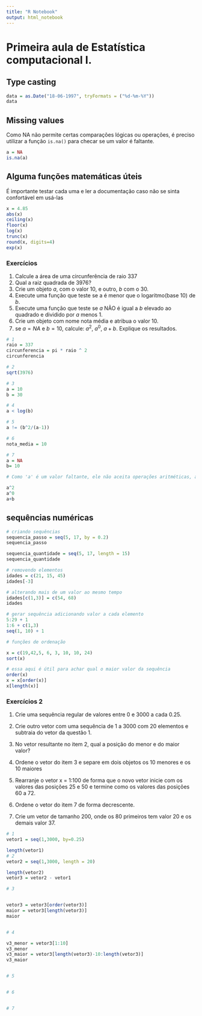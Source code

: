 ```yaml
---
title: "R Notebook"
output: html_notebook
---
```


# Primeira aula de Estatística computacional I.

## Type casting 

```r

data = as.Date("18-06-1997", tryFormats = ("%d-%m-%Y"))
data

```
## Missing values

Como NA não permite certas comparações lógicas ou operações, é preciso utilizar a função `is.na()` para checar se um valor é faltante.

```r
a = NA
is.na(a)
```
## Alguma funções matemáticas úteis

É importante testar cada uma e ler a documentação caso não se sinta confortável em usá-las

```r
x = 4.85
abs(x)
ceiling(x)
floor(x)
log(x)
trunc(x)
round(x, digits=4)
exp(x)
```

### Exercícios

1) Calcule a área de uma circunferência de raio $337$<br>
2) Qual a raiz quadrada de $3976$?<br>
3) Crie um objeto $a$, com o valor $10$, e outro, $b$ com o $30$.<br>
4) Execute uma função que teste se a é menor que o logaritmo(base $10$) de $b$.<br>
5) Execute uma função que teste se $a$ NÃO é igual a $b$ elevado ao quadrado e dividido por $a$ menos $1$.<br>
6) Crie um objeto com nome nota média e atribua o valor $10$.<br>
7) se $a = NA$ e $b = 10$, calcule: $a^2$, $a^0$, $a + b$. Explique os resultados.<br>

```r
# 1
raio = 337
circunferencia = pi * raio ^ 2
circunferencia

# 2
sqrt(3976)

# 3
a = 10
b = 30

# 4
a < log(b)

# 5
a != (b^2/(a-1))

# 6
nota_media = 10

# 7
a = NA
b= 10

# Como 'a' é um valor faltante, ele não aceita operações aritméticas, assim qualquer operação aritmética realizada com um objeto NA resultará sempre em NA

a^2
a^0
a+b


```

## sequências numéricas

```r

# criando sequências
sequencia_passo = seq(5, 17, by = 0.2)
sequencia_passo

sequencia_quantidade = seq(5, 17, length = 15)
sequencia_quantidade

# removendo elementos
idades = c(21, 15, 45)
idades[-3]

# alterando mais de um valor ao mesmo tempo
idades[c(1,3)] = c(54, 68)
idades

# gerar sequência adicionando valor a cada elemento
5:29 + 1
1:6 + c(1,3)
seq(1, 10) + 1

# funções de ordenação

x = c(19,42,5, 6, 3, 10, 10, 24)
sort(x)

# essa aqui é útil para achar qual o maior valor da sequência
order(x)
x = x[order(x)]
x[length(x)]

```
### Exercícios 2

1. Crie uma sequência regular de valores entre $0$ e $3000$ a cada $0.25$.

2. Crie outro vetor com uma sequência de $1$ a $3000$ com $20$ elementos e subtraia do vetor da questão 1.

3. No vetor resultante no item 2, qual a posição do menor e do maior valor?

4. Ordene o vetor do item 3 e separe em dois objetos os $10$ menores e os $10$ maiores

5. Rearranje o vetor x = 1:100 de forma que o novo vetor inicie com os valores das posições $25$ e $50$ e termine como os valores das posições $60$ a $72$.

6. Ordene o vetor do item 7 de forma decrescente. 

7. Crie um vetor de tamanho $200$, onde os $80$ primeiros tem valor $20$ e os demais valor $37$.
```r

# 1
vetor1 = seq(1,3000, by=0.25)

length(vetor1)
# 2
vetor2 = seq(1,3000, length = 20)

length(vetor2)
vetor3 = vetor2 - vetor1


```


```r
# 3


vetor3 = vetor3[order(vetor3)]
maior = vetor3[length(vetor3)]
maior


# 4

v3_menor = vetor3[1:10]
v3_menor
v3_maior = vetor3[length(vetor3)-10:length(vetor3)]
v3_maior


# 5


# 6


# 7
```




















